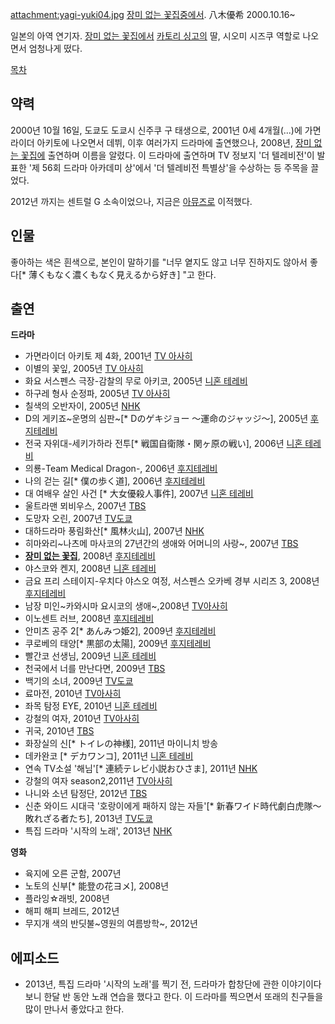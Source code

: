 attachment:yagi-yuki04.jpg
[[장미 없는 꽃집]]중에서.
八木優希
2000.10.16~

일본의 아역 연기자.
[[장미 없는 꽃집]]에서 [[카토리 싱고]]의 딸, 시오미 시즈쿠 역할로 나오면서 엄청나게 떴다.

[[목차]]

== 약력 ==
2000년 10월 16일, 도쿄도 도쿄시 신주쿠 구 태생으로, 2001년 0세 4개월(...)에 가면라이더 아키토에 나오면서 데뷔, 이후 여러가지 드라마에 출연했으나, 2008년, [[장미 없는 꽃집]]에 출연하며 이름을 알렸다. 이 드라마에 출연하며 TV 정보지 '더 텔레비전'이 발표한 '제 56회 드라마 아카데미 상'에서 '더 텔레비전 특별상'을 수상하는 등 주목을 끌었다.

2012년 까지는 센트럴 G 소속이었으나, 지금은 [[아뮤즈]]로 이적했다.

== 인물 ==
좋아하는 색은 흰색으로, 본인이 말하기를 "너무 옅지도 않고 너무 진하지도 않아서 좋다[* 薄くもなく濃くもなく見えるから好き] "고 한다.

== 출연 ==
'''드라마'''
* 가면라이더 아키토 제 4화, 2001년 [[TV 아사히]]
* 이별의 꽃잎, 2005년 [[TV 아사히]]
* 화요 서스펜스 극장-감찰의 무로 아키코, 2005년 [[니혼 테레비]]
* 하구레 형사 순정파, 2005년 [[TV 아사히]]
* 칠색의 오반자이, 2005년 [[NHK]]
* D의 게키죠~운명의 심판~[* Dのゲキジョー 〜運命のジャッジ〜], 2005년 [[후지테레비]]
* 전국 자위대-세키가하라 전투[* 戦国自衛隊・関ヶ原の戦い], 2006년 [[니혼 테레비]]
* 의룡-Team Medical Dragon-, 2006년 [[후지테레비]]
* 나의 걷는 길[* 僕の歩く道], 2006년 [[후지테레비]]
* 대 여배우 살인 사건 [* 大女優殺人事件], 2007년 [[니혼 테레비]]
* 울트라맨 뫼비우스, 2007년 [[TBS]]
* 도망자 오린, 2007년 [[TV도쿄]]
* 대하드라마 풍림화산[* 風林火山], 2007년 [[NHK]]
* 히마와리~나츠메 마사코의 27년간의 생애와 어머니의 사랑~, 2007년 [[TBS]]
* '''[[장미 없는 꽃집]]''', 2008년 [[후지테레비]]
* 야스코와 켄지, 2008년 [[니혼 테레비]]
* 금요 프리 스테이지-우치다 야스오 여정, 서스펜스 오카베 경부 시리즈 3, 2008년 [[후지테레비]]
* 남장 미인~카와시마 요시코의 생애~,2008년 [[TV아사히]]
* 이노센트 러브, 2008년 [[후지테레비]]
* 안미츠 공주 2[* あんみつ姫2], 2009년 [[후지테레비]]
* 쿠로베의 태양[* 黒部の太陽], 2009년 [[후지테레비]]
* 빨간코 선생님, 2009년 [[니혼 테레비]]
* 천국에서 너를 만난다면, 2009년 [[TBS]]
* 백기의 소녀, 2009년 [[TV도쿄]]
* 료마전, 2010년 [[TV아사히]]
* 좌목 탐정 EYE, 2010년 [[니혼 테레비]]
* 강철의 여자, 2010년 [[TV아사히]]
* 귀국, 2010년 [[TBS]]
* 화장실의 신[* トイレの神様], 2011년 마이니치 방송
* 데카완코 [* デカワンコ], 2011년 [[니혼 테레비]]
* 연속 TV소설 '해님'[* 連続テレビ小説おひさま], 2011년 [[NHK]]
* 강철의 여자 season2,2011년 [[TV아사히]]
* 나니와 소년 탐정단, 2012년 [[TBS]]
* 신춘 와이드 시대극 '호랑이에게 패하지 않는 자들'[* 新春ワイド時代劇白虎隊〜敗れざる者たち], 2013년 [[TV도쿄]]
* 특집 드라마 '시작의 노래', 2013년 [[NHK]]

'''영화'''
* 육지에 오른 군함, 2007년
* 노토의 신부[* 能登の花ヨメ], 2008년
* 플라잉☆래빗, 2008년
* 해피 해피 브레드, 2012년
* 무지개 색의 반딧불~영원의 여름방학~, 2012년

== 에피소드 ==
* 2013년, 특집 드라마 '시작의 노래'를 찍기 전, 드라마가 합창단에 관한 이야기이다 보니 한달 반 동안 노래 연습을 했다고 한다. 이 드라마를 찍으면서 또래의 친구들을 많이 만나서 좋았다고 한다.
